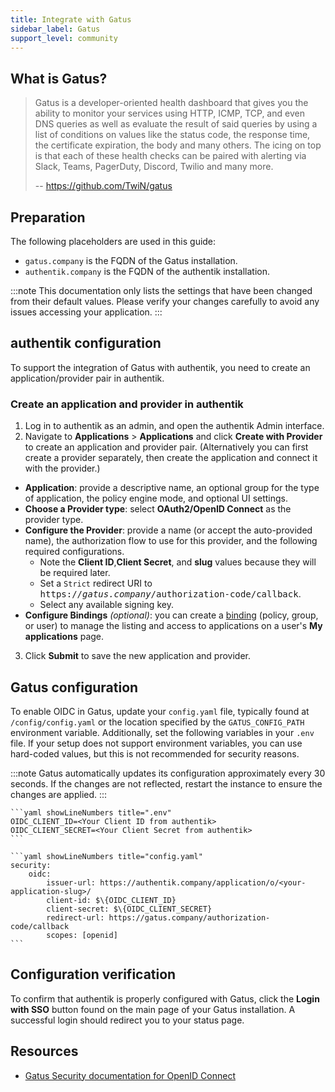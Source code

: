 ```yaml
---
title: Integrate with Gatus
sidebar_label: Gatus
support_level: community
---
```


## What is Gatus?

> Gatus is a developer-oriented health dashboard that gives you the ability to monitor your services using HTTP, ICMP, TCP, and even DNS queries as well as evaluate the result of said queries by using a list of conditions on values like the status code, the response time, the certificate expiration, the body and many others. The icing on top is that each of these health checks can be paired with alerting via Slack, Teams, PagerDuty, Discord, Twilio and many more.
>
> -- https://github.com/TwiN/gatus

## Preparation

The following placeholders are used in this guide:

- `gatus.company` is the FQDN of the Gatus installation.
- `authentik.company` is the FQDN of the authentik installation.

:::note
This documentation only lists the settings that have been changed from their default values. Please verify your changes carefully to avoid any issues accessing your application.
:::

## authentik configuration

To support the integration of Gatus with authentik, you need to create an application/provider pair in authentik.

### Create an application and provider in authentik

1. Log in to authentik as an admin, and open the authentik Admin interface.
2. Navigate to **Applications** > **Applications** and click **Create with Provider** to create an application and provider pair. (Alternatively you can first create a provider separately, then create the application and connect it with the provider.)

- **Application**: provide a descriptive name, an optional group for the type of application, the policy engine mode, and optional UI settings.
- **Choose a Provider type**: select **OAuth2/OpenID Connect** as the provider type.
- **Configure the Provider**: provide a name (or accept the auto-provided name), the authorization flow to use for this provider, and the following required configurations.
    - Note the **Client ID**,**Client Secret**, and **slug** values because they will be required later.
    - Set a `Strict` redirect URI to <kbd>https://<em>gatus.company</em>/authorization-code/callback</kbd>.
    - Select any available signing key.
- **Configure Bindings** _(optional)_: you can create a [binding](/docs/add-secure-apps/flows-stages/bindings/) (policy, group, or user) to manage the listing and access to applications on a user's **My applications** page.

3. Click **Submit** to save the new application and provider.

## Gatus configuration

To enable OIDC in Gatus, update your `config.yaml` file, typically found at `/config/config.yaml` or the location specified by the `GATUS_CONFIG_PATH` environment variable. Additionally, set the following variables in your `.env` file. If your setup does not support environment variables, you can use hard-coded values, but this is not recommended for security reasons.

:::note
Gatus automatically updates its configuration approximately every 30 seconds. If the changes are not reflected, restart the instance to ensure the changes are applied.
:::

    ```yaml showLineNumbers title=".env"
    OIDC_CLIENT_ID=<Your Client ID from authentik>
    OIDC_CLIENT_SECRET=<Your Client Secret from authentik>
    ```

    ```yaml showLineNumbers title="config.yaml"
    security:
        oidc:
            issuer-url: https://authentik.company/application/o/<your-application-slug>/
            client-id: $\{OIDC_CLIENT_ID}
            client-secret: $\{OIDC_CLIENT_SECRET}
            redirect-url: https://gatus.company/authorization-code/callback
            scopes: [openid]
    ```

## Configuration verification

To confirm that authentik is properly configured with Gatus, click the **Login with SSO** button found on the main page of your Gatus installation. A successful login should redirect you to your status page.

## Resources

- [Gatus Security documentation for OpenID Connect](https://github.com/TwiN/gatus?tab=readme-ov-file#oidc)
